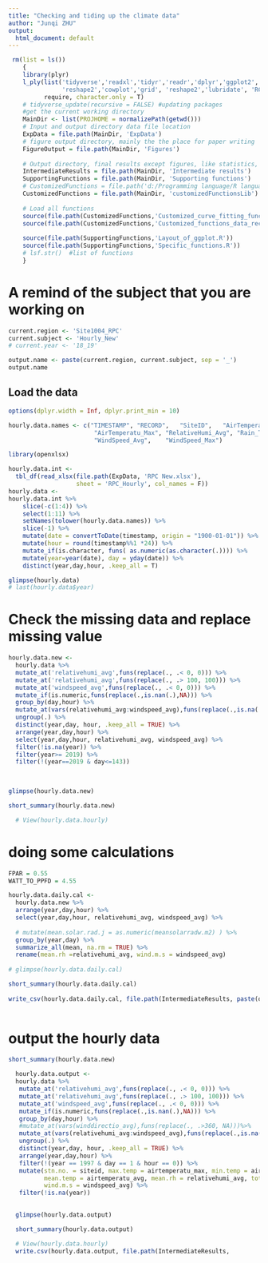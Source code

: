 ---
title: "Checking and tiding up the climate data"
author: "Junqi ZHU"
output:
  html_document: default
---

```{r, warning=FALSE, echo=FALSE, tidy=TRUE, error=FALSE, message=FALSE}
 rm(list = ls())
    {
    library(plyr)
    l_ply(list('tidyverse','readxl','tidyr','readr','dplyr','ggplot2','broom','ggthemes','plotly','purrr',
               'reshape2','cowplot','grid', 'reshape2','lubridate', 'RColorBrewer', 'datacheck'), 
          require, character.only = T)
    # tidyverse_update(recursive = FALSE) #updating packages
    #get the current working directory
    MainDir <- list(PROJHOME = normalizePath(getwd()))
    # Input and output directory data file location
    ExpData = file.path(MainDir, 'ExpData')
    # figure output directory, mainly the the place for paper writing 
    FigureOutput = file.path(MainDir, 'Figures')
    
    # Output directory, final results except figures, like statistics, and intermediate data set
    IntermediateResults = file.path(MainDir, 'Intermediate results')  
    SupportingFunctions = file.path(MainDir, 'Supporting functions')
    # CustomizedFunctions = file.path('d:/Programming language/R language/Customized function library/')
    CustomizedFunctions = file.path(MainDir, 'customizedFunctionsLib')
    
    # Load all functions
    source(file.path(CustomizedFunctions,'Customized_curve_fitting_functions.R'))
    source(file.path(CustomizedFunctions,'Customized_functions_data_reconstruction.R'))
    
    source(file.path(SupportingFunctions,'Layout_of_ggplot.R'))
    source(file.path(SupportingFunctions,'Specific_functions.R'))
    # lsf.str()  #list of functions
    } 
```

# A remind of the subject that you are working on
```{r}
current.region <- 'Site1004_RPC'
current.subject <- 'Hourly_New'
# current.year <- '18_19'

output.name <- paste(current.region, current.subject, sep = '_')
output.name

```

## Load the data
```{r, warning=FALSE, echo=FALSE, error=FALSE, message=FALSE}
options(dplyr.width = Inf, dplyr.print_min = 10)

hourly.data.names <- c("TIMESTAMP",	"RECORD",	"SiteID",	"AirTemperatu_Avg",	"AirTemperatu_Min",	
                        "AirTemperatu_Max", "RelativeHumi_Avg", "Rain_Tot",	"Wetness_Avg",
                        "WindSpeed_Avg",	"WindSpeed_Max")

library(openxlsx)

hourly.data.int <- 
  tbl_df(read_xlsx(file.path(ExpData, 'RPC New.xlsx'), 
                   sheet = 'RPC_Hourly', col_names = F)) 
hourly.data <-   
hourly.data.int %>% 
    slice(-c(1:4)) %>% 
    select(1:11) %>% 
    setNames(tolower(hourly.data.names)) %>% 
    slice(-1) %>% 
    mutate(date = convertToDate(timestamp, origin = "1900-01-01")) %>% 
    mutate(hour = round(timestamp%%1 *24)) %>% 
    mutate_if(is.character, funs( as.numeric(as.character(.)))) %>%
    mutate(year=year(date), day = yday(date)) %>%    
    distinct(year,day,hour, .keep_all = T)

glimpse(hourly.data)
# last(hourly.data$year)

```

# Check the missing data and replace missing value
```{r, fig.width=15, fig.height=25,echo=FALSE}
 

hourly.data.new <- 
  hourly.data %>% 
  mutate_at('relativehumi_avg',funs(replace(., .< 0, 0))) %>% 
  mutate_at('relativehumi_avg',funs(replace(., .> 100, 100))) %>%   
  mutate_at('windspeed_avg',funs(replace(., .< 0, 0))) %>% 
  mutate_if(is.numeric,funs(replace(.,is.nan(.),NA))) %>% 
  group_by(day,hour) %>%
  mutate_at(vars(relativehumi_avg:windspeed_avg),funs(replace(.,is.na(.),mean(.,na.rm=TRUE))))%>%
  ungroup(.) %>% 
  distinct(year,day, hour, .keep_all = TRUE) %>% 
  arrange(year,day,hour) %>% 
  select(year,day,hour, relativehumi_avg, windspeed_avg) %>% 
  filter(!is.na(year)) %>% 
  filter(year>= 2019) %>% 
  filter(!(year==2019 & day<=143))
  
   

glimpse(hourly.data.new)

short_summary(hourly.data.new)  

  # View(hourly.data.hourly)
```


# doing some calculations
```{r, fig.width=15, fig.height=25,echo=FALSE}
 
FPAR = 0.55
WATT_TO_PPFD = 4.55

hourly.data.daily.cal <-
  hourly.data.new %>% 
  arrange(year,day,hour) %>% 
  select(year,day,hour, relativehumi_avg, windspeed_avg) %>% 
  
  # mutate(mean.solar.rad.j = as.numeric(meansolarradw.m2) ) %>% 
  group_by(year,day) %>% 
  summarize_all(mean, na.rm = TRUE) %>% 
  rename(mean.rh =relativehumi_avg, wind.m.s = windspeed_avg)
  
# glimpse(hourly.data.daily.cal)

short_summary(hourly.data.daily.cal)  
     
write_csv(hourly.data.daily.cal, file.path(IntermediateResults, paste(output.name, '.daily.cal.csv',sep = '')))
  
```
# output the hourly data
```{r, echo=FALSE}
 
short_summary(hourly.data.new)

  hourly.data.output <- 
  hourly.data %>% 
   mutate_at('relativehumi_avg',funs(replace(., .< 0, 0))) %>% 
   mutate_at('relativehumi_avg',funs(replace(., .> 100, 100))) %>%   
   mutate_at('windspeed_avg',funs(replace(., .< 0, 0))) %>% 
   mutate_if(is.numeric,funs(replace(.,is.nan(.),NA))) %>% 
   group_by(day,hour) %>%
   #mutate_at(vars(winddirectio_avg),funs(replace(., .>360, NA)))%>%
   mutate_at(vars(relativehumi_avg:windspeed_avg),funs(replace(.,is.na(.),mean(.,na.rm=TRUE))))%>%
   ungroup(.) %>% 
   distinct(year,day, hour, .keep_all = TRUE) %>% 
   arrange(year,day,hour) %>% 
   filter(!(year == 1997 & day == 1 & hour == 0)) %>% 
   mutate(stn.no. = siteid, max.temp = airtemperatu_max, min.temp = airtemperatu_min, 
          mean.temp = airtemperatu_avg, mean.rh = relativehumi_avg, total.rain = rain_tot,
          wind.m.s = windspeed_avg) %>%  
   filter(!is.na(year))
   

  glimpse(hourly.data.output)

  short_summary(hourly.data.output)  

  # View(hourly.data.hourly)
  write.csv(hourly.data.output, file.path(IntermediateResults,                        paste(output.name, '.csv',sep = '')))
```